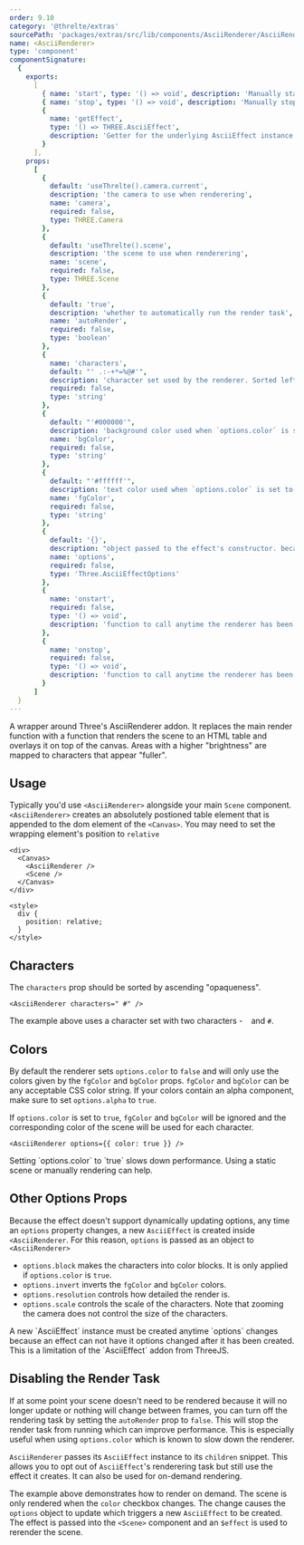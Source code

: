 ```yaml
---
order: 9.10
category: '@threlte/extras'
sourcePath: 'packages/extras/src/lib/components/AsciiRenderer/AsciiRenderer.svelte'
name: <AsciiRenderer>
type: 'component'
componentSignature:
  {
    exports:
      [
        { name: 'start', type: '() => void', description: 'Manually start the render task' },
        { name: 'stop', type: '() => void', description: 'Manually stop the render task' },
        {
          name: 'getEffect',
          type: '() => THREE.AsciiEffect',
          description: 'Getter for the underlying AsciiEffect instance'
        }
      ],
    props:
      [
        {
          default: 'useThrelte().camera.current',
          description: 'the camera to use when renderering',
          name: 'camera',
          required: false,
          type: THREE.Camera
        },
        {
          default: 'useThrelte().scene',
          description: 'the scene to use when renderering',
          name: 'scene',
          required: false,
          type: THREE.Scene
        },
        {
          default: 'true',
          description: 'whether to automatically run the render task',
          name: 'autoRender',
          required: false,
          type: 'boolean'
        },
        {
          name: 'characters',
          default: "' .:-+*=%@#'",
          description: 'character set used by the renderer. Sorted left-to-right from least to most opaque',
          required: false,
          type: 'string'
        },
        {
          default: "'#000000'",
          description: 'background color used when `options.color` is set to `false`',
          name: 'bgColor',
          required: false,
          type: 'string'
        },
        {
          default: "'#ffffff'",
          description: 'text color used when `options.color` is set to `false`',
          name: 'fgColor',
          required: false,
          type: 'string'
        },
        {
          default: '{}',
          description: "object passed to the effect's constructor. because the effect doesn't support adjusting individual option props, whenever an option prop changes, the effect must be recreated",
          name: 'options',
          required: false,
          type: 'Three.AsciiEffectOptions'
        },
        {
          name: 'onstart',
          required: false,
          type: '() => void',
          description: 'function to call anytime the renderer has been started'
        },
        {
          name: 'onstop',
          required: false,
          type: '() => void',
          description: 'function to call anytime the renderer has been stopped'
        }
      ]
  }
---
```


A wrapper around Three's AsciiRenderer addon. It replaces the main render function with a function that renders the scene to an HTML table and overlays it on top of the canvas. Areas with a higher "brightness" are mapped to characters that appear "fuller".

<Example path="extras/ascii-renderer/basic" />

## Usage

Typically you'd use `<AsciiRenderer>` alongside your main `Scene` component. `<AsciiRenderer>` creates an absolutely postioned table element that is appended to the dom element of the `<Canvas>`. You may need to set the wrapping element's position to `relative`

```svelte
<div>
  <Canvas>
    <AsciiRenderer />
    <Scene />
  </Canvas>
</div>

<style>
  div {
    position: relative;
  }
</style>
```

## Characters

The `characters` prop should be sorted by ascending "opaqueness".

```svelte
<AsciiRenderer characters=" #" />
```

The example above uses a character set with two characters - ` ` and `#`.

## Colors

By default the renderer sets `options.color` to `false` and will only use the colors given by the `fgColor` and `bgColor` props. `fgColor` and `bgColor` can be any acceptable CSS color string. If your colors contain an alpha component, make sure to set `options.alpha` to `true`.

If `options.color` is set to `true`, `fgColor` and `bgColor` will be ignored and the corresponding color of the scene will be used for each character.

```svelte
<AsciiRenderer options={{ color: true }} />
```

<Tip type="info">
  Setting `options.color` to `true` slows down performance. Using a static scene or manually
  rendering can help.
</Tip>

## Other Options Props

Because the effect doesn't support dynamically updating options, any time an `options` property changes, a new `AsciiEffect` is created inside `<AsciiRenderer`. For this reason, `options` is passed as an object to `<AsciiRenderer>`

- `options.block` makes the characters into color blocks. It is only applied if `options.color` is `true`.
- `options.invert` inverts the `fgColor` and `bgColor` colors.
- `options.resolution` controls how detailed the render is.
- `options.scale` controls the scale of the characters. Note that zooming the camera does not control the size of the characters.

<Tip type="info">
  A new `AsciiEffect` instance must be created anytime `options` changes because an effect can not
  have it options changed after it has been created. This is a limitation of the `AsciiEffect` addon
  from ThreeJS.
</Tip>

## Disabling the Render Task

If at some point your scene doesn't need to be rendered because it will no longer update or nothing will change between frames, you can turn off the rendering task by setting the `autoRender` prop to `false`. This will stop the render task from running which can improve performance. This is especially useful when using `options.color` which is known to slow down the renderer.

`AsciiRenderer` passes its `AsciiEffect` instance to its `children` snippet. This allows you to opt out of `AsciiEffect`'s renderering task but still use the effect it creates. It can also be used for on-demand rendering.

<Example path="extras/ascii-renderer/only-effect" />

The example above demonstrates how to render on demand. The scene is only rendered when the `color` checkbox changes. The change causes the `options` object to update which triggers a new `AsciiEffect` to be created. The effect is passed into the `<Scene>` component and an `$effect` is used to rerender the scene.
